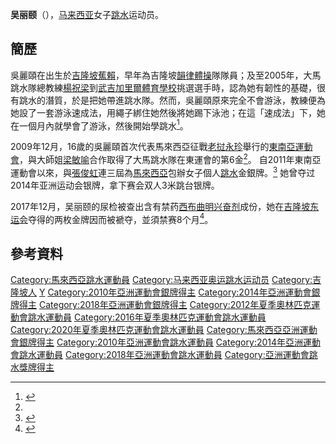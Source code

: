 {{noteTA|G1=Aquatics}}
{{Infobox sportsperson
|image       = 
|caption     =
|name        = 吴丽颐
|romaji      = Ng Yan Yee
|nickname    = Wendy
|birth_date  = {{Birth date and age|1993|7|11|df=y}}
|birth_place = {{MAS}}[[吉隆坡|吉隆坡]][[蕉賴|蕉賴]]
|residence   = 
|height      = 
|weight      = 
|retired     =
|country       = {{MAS}}
|sport         = [[跳水|跳水]]
|event         = 3米跳板、10米跳台
|club          = 
|collegeteam   =
|partner       = [[张俊虹|张俊虹]]
|former_partner = [[梁敏喻|梁敏喻]]
|coach         =
|medaltemplates= <!-- see [[Template:MedalRelatedTemplates|Template:MedalRelatedTemplates]] -->
{{MedalSport | 女子[[跳水|跳水]]}}
{{MedalCountry | {{MAS}}}}
{{MedalCompetition|[[亞洲運動會|亞洲運動會]]}}
{{MedalSilver| [[2014年亞洲運動會|2014年 仁川]] |[[2014年亞洲運動會跳水比賽|双人3米跳板]]}}
{{MedalCompetition|[[东南亚运动会|东南亚运动会]]}}
{{MedalGold  | [[2009年东南亚运动会|2009年 永珍]] |[[2009年東南亞運動會跳水比賽|女子双人3米跳板]]}}
{{MedalSilver| [[2011年东南亚运动会|2011年 巨港]] |[[2011年东南亚运动会跳水比赛|女子個人3米跳板]]}}
{{MedalGold  | [[2011年东南亚运动会|2011年 巨港]] |[[2011年东南亚运动会跳水比赛|女子双人3米跳板]]}}
{{MedalSilver| [[2013年东南亚运动会|2013年 内比都]] |[[2013年东南亚运动会跳水比赛|女子個人3米跳板]]}}
{{MedalGold  | [[2013年东南亚运动会|2013年 内比都]] |[[2013年东南亚运动会跳水比赛|女子双人3米跳板]]}}
{{MedalSilver| [[2015年东南亚运动会|2015年 新加坡]] |[[2015年东南亚运动会跳水比赛|女子個人3米跳板]]}}
{{MedalGold| [[2021年東南亞運動會|2021年 河內]] |[[2021年東南亞運動會跳水女子3公尺跳板比賽|女子個人3米跳板]]}}
{{MedalGold| [[2021年東南亞運動會|2021年 河內]] |[[2021年東南亞運動會跳水女子雙人3公尺跳板比賽|女子雙人3米跳板]]}}
}}
'''吴丽颐'''（{{bd|1993年|7月11日|catIdx=Ng}}），[[马来西亚|马来西亚]]女子[[跳水|跳水]]运动员。

==簡歷==
吳麗頤在出生於[[吉隆坡|吉隆坡]][[蕉賴|蕉賴]]，早年為吉隆坡[[韻律體操|韻律體操]]隊隊員；及至2005年，大馬跳水隊總教練[[楊祝梁|楊祝梁]]到[[武吉加里爾體育學校|武吉加里爾體育學校]]挑選選手時，認為她有韌性的基礎，很有跳水的潛質，於是把她帶進跳水隊。然而，吳麗頤原來完全不會游泳，教練便為她設了一套游泳速成法，用繩子綁住她然後將她踢下泳池；在這「速成法」下，她在一個月內就學會了游泳，然後開始學跳水<ref name="星洲1216">{{cite news|title=不會游泳就學跳水‧吳麗頤一鳴驚人|url=http://sports.sinchew.com.my/node/12219|agency=星洲日報|date=2009-12-16}}{{Dead link|date=2019年10月 |bot=InternetArchiveBot |fix-attempted=yes }}</ref>。

2009年12月，16歲的吳麗頤首次代表馬來西亞征戰[[老挝|老挝]][[永珍|永珍]]舉行的[[2009年東南亞運動會|東南亞運動會]]，與大師姐[[梁敏喻|梁敏喻]]合作取得了大馬跳水隊在東運會的第6金<ref name="星洲1216"/>。
自2011年東南亞運動會以來，與[[張俊虹|張俊虹]]連三屆為[[馬來西亞|馬來西亞]]包辦女子個人[[跳水|跳水]]金銀牌。<ref name="EYE SEE News">{{cite news|title=大馬跳水選手東運會奪2金牌|url=http://eyeseenews.com/international/618|agency=EYE SEE News|date=2015-06-07|accessdate=2015-06-08|archive-date=2016-02-02|archive-url=https://web.archive.org/web/20160202141808/http://eyeseenews.com/international/618|dead-url=no}}</ref>
她曾夺过2014年亚洲运动会银牌，拿下赛会双人3米跳台银牌。

2017年12月，吴丽颐的尿检被查出含有禁药[[西布曲明|西布曲明]][[兴奋剂|兴奋剂]]成份，她在[[2017年东南亚运动会|吉隆坡东运会]]夺得的两枚金牌因而被褫夺，並須禁赛8个月<ref>{{cite news |title=3东运药检不过关选手·英南：取消资格褫夺奖牌 |url=http://www.sinchew.com.my/node/1710002 |work=星洲网 |date=2017-12-13 |accessdate=2018-08-31 |archive-date=2018-08-31 |archive-url=https://web.archive.org/web/20180831211807/http://www.sinchew.com.my/node/1710002 |dead-url=no }}</ref>。

==參考資料==
{{Reflist}}
{{DEFAULTSORT:Ng Yan Yee}}
[[Category:馬來西亞跳水運動員|Category:馬來西亞跳水運動員]]
[[Category:马来西亚奥运跳水运动员|Category:马来西亚奥运跳水运动员]]
[[Category:吉隆坡人|Category:吉隆坡人]]
[[Category:吴姓|Y]]
[[Category:2010年亞洲運動會銀牌得主|Category:2010年亞洲運動會銀牌得主]]
[[Category:2014年亞洲運動會銀牌得主|Category:2014年亞洲運動會銀牌得主]]
[[Category:2018年亞洲運動會銀牌得主|Category:2018年亞洲運動會銀牌得主]]
[[Category:2012年夏季奧林匹克運動會跳水運動員|Category:2012年夏季奧林匹克運動會跳水運動員]]
[[Category:2016年夏季奧林匹克運動會跳水運動員|Category:2016年夏季奧林匹克運動會跳水運動員]]
[[Category:2020年夏季奧林匹克運動會跳水運動員|Category:2020年夏季奧林匹克運動會跳水運動員]]
[[Category:馬來西亞亞洲運動會銀牌得主|Category:馬來西亞亞洲運動會銀牌得主]]
[[Category:2010年亞洲運動會跳水運動員|Category:2010年亞洲運動會跳水運動員]]
[[Category:2014年亞洲運動會跳水運動員|Category:2014年亞洲運動會跳水運動員]]
[[Category:2018年亞洲運動會跳水運動員|Category:2018年亞洲運動會跳水運動員]]
[[Category:亞洲運動會跳水獎牌得主|Category:亞洲運動會跳水獎牌得主]]